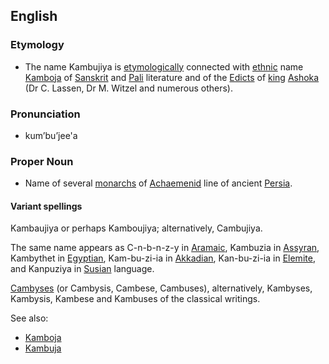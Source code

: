 {{wikipedia}}

==English==
===Etymology===
*The name Kambujiya is [[etymology |etymologically]] connected with  [[ethnic]]  name  [[Kamboja]] of  [[Sanskrit]]  and [[Pali]] literature and of the [[Edicts]] of  [[king]]  [[Ashoka]] (Dr C. Lassen, Dr  M. Witzel  and  numerous others). 

===Pronunciation===
*kum’bu’jee'a

===Proper Noun===

*Name of several [[monarch]]s of [[Achaemenid]] line of ancient [[Persia]].  

====Variant spellings====

Kambaujiya or perhaps Kamboujiya;  alternatively, Cambujiya. 

The same name appears as C-n-b-n-z-y in [[Aramaic]], Kambuzia in [[Assyran]], Kambythet in [[Egyptian]], Kam-bu-zi-ia in [[Akkadian]], Kan-bu-zi-ia in [[Elemite]], and Kanpuziya in [[Susian]]  language. 

[[Cambyses]]  (or Cambysis, Cambese,  Cambuses), alternatively, Kambyses, Kambysis, Kambese and Kambuses of the classical writings.

See also:
  
*[[Kamboja]]
*[[Kambuja]]